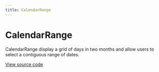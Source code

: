 ```yaml
---
title: CalendarRange
---
```


# CalendarRange

CalendarRange display a grid of days in two months and allow users to select a contiguous range of dates.

[View source code](https://github.com/Spendesk/grapes/tree/master/src/components/CalendarRange)
